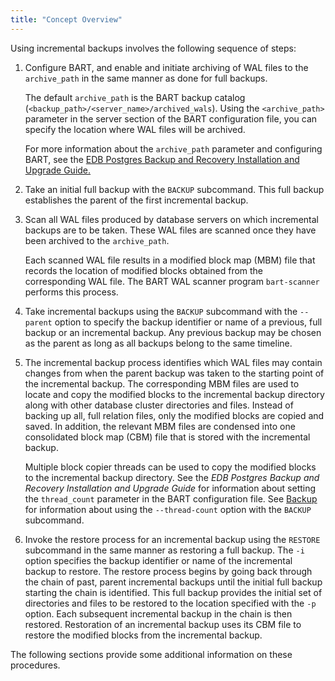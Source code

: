 ```yaml
---
title: "Concept Overview"
---
```


<div id="concept_overview" class="registered_link"></div>

Using incremental backups involves the following sequence of steps:

1.  Configure BART, and enable and initiate archiving of WAL files to the `archive_path` in the same manner as done for full backups.

    The default `archive_path` is the BART backup catalog (`<backup_path>/<server_name>/archived_wals`). Using the `<archive_path>` parameter in the server section of the BART configuration file, you can specify the location where WAL files will be archived.

    For more information about the `archive_path` parameter and configuring BART, see the [EDB Postgres Backup and Recovery Installation and Upgrade Guide.](https://www.enterprisedb.com/edb-docs/)

2.  Take an initial full backup with the `BACKUP` subcommand. This full backup establishes the parent of the first incremental backup.

3.  Scan all WAL files produced by database servers on which incremental backups are to be taken. These WAL files are scanned once they have been archived to the `archive_path`.

    Each scanned WAL file results in a modified block map (MBM) file that records the location of modified blocks obtained from the corresponding WAL file. The BART WAL scanner program `bart-scanner` performs this process.

4.  Take incremental backups using the `BACKUP` subcommand with the `--parent` option to specify the backup identifier or name of a previous, full backup or an incremental backup. Any previous backup may be chosen as the parent as long as all backups belong to the same timeline.

5.  The incremental backup process identifies which WAL files may contain changes from when the parent backup was taken to the starting point of the incremental backup. The corresponding MBM files are used to locate and copy the modified blocks to the incremental backup directory along with other database cluster directories and files. Instead of backing up all, full relation files, only the modified blocks are copied and saved. In addition, the relevant MBM files are condensed into one consolidated block map (CBM) file that is stored with the incremental backup.

    Multiple block copier threads can be used to copy the modified blocks to the incremental backup directory. See the *EDB Postgres Backup and Recovery Installation and Upgrade Guide* for information about setting the `thread_count` parameter in the BART configuration file. See [Backup](../../03_using_bart/03_basic_bart_subcommand_usage/03_backup/#backup) for information about using the `--thread-count` option with the `BACKUP` subcommand.

6.  Invoke the restore process for an incremental backup using the `RESTORE` subcommand in the same manner as restoring a full backup. The `-i` option specifies the backup identifier or name of the incremental backup to restore. The restore process begins by going back through the chain of past, parent incremental backups until the initial full backup starting the chain is identified. This full backup provides the initial set of directories and files to be restored to the location specified with the `-p` option. Each subsequent incremental backup in the chain is then restored. Restoration of an incremental backup uses its CBM file to restore the modified blocks from the incremental backup.

The following sections provide some additional information on these procedures.
